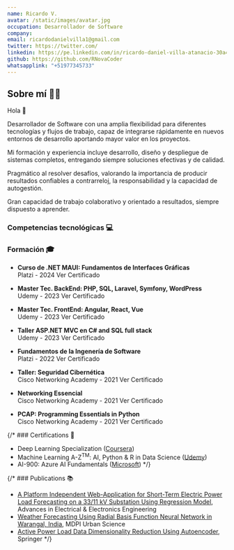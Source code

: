 ```yaml
---
name: Ricardo V.
avatar: /static/images/avatar.jpg
occupation: Desarrollador de Software
company: 
email: ricardodanielvilla1@gmail.com
twitter: https://twitter.com/
linkedin: https://pe.linkedin.com/in/ricardo-daniel-villa-atanacio-30a4ba2b5
github: https://github.com/RNovaCoder
whatsapplink: "+51977345733"
---
```



## Sobre mí 👨‍💻

Hola <span className="wave">👋</span>  

Desarrollador de Software con una amplia flexibilidad para diferentes tecnologías y flujos de trabajo, capaz de integrarse rápidamente en nuevos entornos de desarrollo aportando mayor valor en los proyectos.

Mi formación y experiencia incluye desarrollo, diseño y despliegue de sistemas completos, entregando siempre soluciones efectivas y de calidad. 

Pragmático al resolver desafíos, valorando la importancia de producir resultados confiables a contrarreloj, la responsabilidad y la capacidad de autogestión.

Gran capacidad de trabajo colaborativo y orientado a resultados, siempre dispuesto a aprender.


### Competencias tecnológicas 💻

<TechStack />

### Formación 🎓
- **Curso de .NET MAUI: Fundamentos de Interfaces Gráficas** <br/>
Platzi - 2024
<CLink className="block" href="https://platzi.com/p/electronicavectorial/curso/5087-maui-fundamentos-interfaces-graficas/diploma/detalle/">Ver Certificado</CLink>

- **Master Tec. BackEnd: PHP, SQL, Laravel, Symfony, WordPress** <br/>
Udemy - 2023
<CLink className="block" href="https://udemy-certificate.s3.amazonaws.com/pdf/UC-2ed97734-3320-4be4-aa81-10762b061d36.pdf">Ver Certificado</CLink>

- **Master Tec. FrontEnd: Angular, React, Vue** <br/>
Udemy - 2023
<CLink className="block" href="https://udemy-certificate.s3.amazonaws.com/pdf/UC-822f4e16-c731-4e61-a84f-cf74a61c5863.pdf">Ver Certificado</CLink>

- **Taller ASP.NET MVC en C# and SQL full stack** <br/>
Udemy - 2023
<CLink className="block" href="https://udemy-certificate.s3.amazonaws.com/pdf/UC-4c6fc3e7-afeb-44dd-b8c7-40cc09bc742b.pdf">Ver Certificado</CLink>
- **Fundamentos de la Ingenería de Software** <br/>
Platzi - 2022
<CLink className="block" href="https://platzi.com/p/electronicavectorial/curso/1098-ingenieria/diploma/detalle/">Ver Certificado</CLink>

- **Taller: Seguridad Cibernética** <br/>
Cisco Networking Academy - 2021
<CLink className="block" href="https://certificates.webprized.com/RICARDO-VILLA-CS-PP20-202120-certificate.pdf">Ver Certificado</CLink>

- **Networking Essencial** <br/>
Cisco Networking Academy - 2021
<CLink className="block" href="https://certificates.webprized.com/RICARDO-VILLA-NE-PP20-202120-certificate.pdf">Ver Certificado</CLink>

- **PCAP: Programming Essentials in Python** <br/>
Cisco Networking Academy - 2021
<CLink className="block" href="https://certificates.webprized.com/RICARDO-VILLA-PY-PP20-202120-certificate.pdf">Ver Certificado</CLink>

{/* ### Certifications 🏅

- Deep Learning Specialization ([Coursera](https://www.coursera.org/account/accomplishments/specialization/certificate/DYAT64RBNY2R))
- Machine Learning A-Z<sup>TM</sup>: AI, Python & R in Data Science ([Udemy](https://www.udemy.com/certificate/UC-1da0a923-8fb4-41a7-9166-c13adb00d2ad/))
- AI-900: Azure AI Fundamentals ([Microsoft](https://www.credly.com/badges/46b6842f-597c-4079-a876-fcd6ec7dd653?source=linked_in_profile)) */}

{/* ### Publications 📚

- [A Platform Independent Web-Application for Short-Term Electric Power Load Forecasting on a 33/11 kV Substation Using Regression Model](http://advances.utc.sk/index.php/AEEE/article/view/4561), Advances in Electrical & Electronics Engineering
- [Weather Forecasting Using Radial Basis Function Neural Network in Warangal, India](https://www.mdpi.com/2413-8851/7/3/68), MDPI Urban Science
- [Active Power Load Data Dimensionality Reduction Using Autoencoder](https://link.springer.com/chapter/10.1007/978-981-99-2066-2_22), Springer */}
